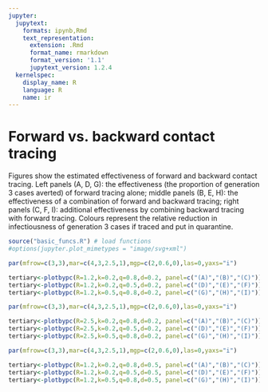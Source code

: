 ```yaml
---
jupyter:
  jupytext:
    formats: ipynb,Rmd
    text_representation:
      extension: .Rmd
      format_name: rmarkdown
      format_version: '1.1'
      jupytext_version: 1.2.4
  kernelspec:
    display_name: R
    language: R
    name: ir
---
```


# Forward vs. backward contact tracing
Figures show the estimated effectiveness of forward and backward contact tracing. Left panels (A, D, G): the effectiveness (the proportion of generation 3 cases averted) of forward tracing alone; middle panels (B, E, H): the effectiveness of a combination of forward and backward tracing; right panels (C, F, I): additional effectiveness by combining backward tracing with forward tracing. Colours represent the relative reduction in infectiousness of generation 3 cases if traced and put in quarantine.

```r
source("basic_funcs.R") # load functions
#options(jupyter.plot_mimetypes = "image/svg+xml")
```

```r
par(mfrow=c(3,3),mar=c(4,3,2.5,1),mgp=c(2,0.6,0),las=0,yaxs="i")

tertiary<-plotbypc(R=1.2,k=0.2,q=0.8,d=0.2, panel=c("(A)","(B)","(C)"))
tertiary<-plotbypc(R=1.2,k=0.2,q=0.5,d=0.2, panel=c("(D)","(E)","(F)"))
tertiary<-plotbypc(R=1.2,k=0.5,q=0.8,d=0.2, panel=c("(G)","(H)","(I)"))
```

```r
par(mfrow=c(3,3),mar=c(4,3,2.5,1),mgp=c(2,0.6,0),las=0,yaxs="i")

tertiary<-plotbypc(R=2.5,k=0.2,q=0.8,d=0.2, panel=c("(A)","(B)","(C)"))
tertiary<-plotbypc(R=2.5,k=0.2,q=0.5,d=0.2, panel=c("(D)","(E)","(F)"))
tertiary<-plotbypc(R=2.5,k=0.5,q=0.8,d=0.2, panel=c("(G)","(H)","(I)"))
```

```r
par(mfrow=c(3,3),mar=c(4,3,2.5,1),mgp=c(2,0.6,0),las=0,yaxs="i")

tertiary<-plotbypc(R=1.2,k=0.2,q=0.8,d=0.5, panel=c("(A)","(B)","(C)"))
tertiary<-plotbypc(R=1.2,k=0.2,q=0.5,d=0.5, panel=c("(D)","(E)","(F)"))
tertiary<-plotbypc(R=1.2,k=0.5,q=0.8,d=0.5, panel=c("(G)","(H)","(I)"))
```

```r

```
